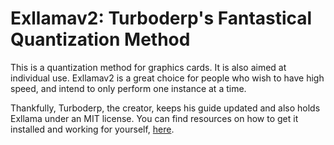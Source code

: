 # Exllamav2: Turboderp's Fantastical Quantization Method

This is a quantization method for graphics cards. It is also aimed at individual use. Exllamav2 is a great choice for people who wish to have high speed, and intend to only perform one instance at a time.

Thankfully, Turboderp, the creator, keeps his guide updated and also holds Exllama under an MIT license. You can find resources on how to get it installed and working for yourself, [here](https://github.com/turboderp/exllamav2).
